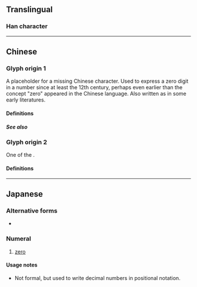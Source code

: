 {{also|Appendix:Variations of "o"|0|㇣|ㅇ|◯}}
{{character info/new}}

{{commonscat}}
==Translingual==

===Han character===
{{rfdef|mul}}

----

==Chinese==

===Glyph origin 1===
A placeholder for a missing Chinese character. Used to express a zero digit in a number since at least the 12th century, perhaps even earlier than the concept "zero" appeared in the Chinese language. Also written as {{zh-l|□}} in some early literatures.
====Definitions====
{{zh-see|零|v}}

=====See also=====
{{Chinese-numbers}}

===Glyph origin 2===
One of the {{w|Chinese characters of Empress Wu}}.

====Definitions====
{{zh-see|星|v}}

{{zh-cat|Beginning}}
{{cln|zh|cardinal numbers|digits|numeral symbols|numerals}}

----

==Japanese==

===Alternative forms===
* {{ja-l|零}}

===Numeral===
{{ja-pos|numeral|ゼロ|れい}}

# [[zero]]
#: {{ux|ja|二〇〇七年七月二三日|The date 2007-07-23}}

====Usage notes====
* Not formal, but used to write decimal numbers in positional notation.

{{cln|ja|numeral symbols|sort=0}}